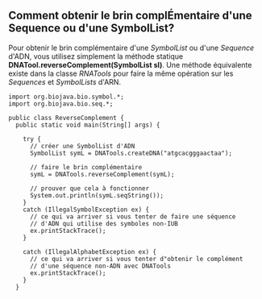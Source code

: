 == Comment obtenir le brin complÉmentaire d'une Sequence ou d'une SymbolList? ==

Pour obtenir le brin complémentaire d'une ''SymbolList'' ou d'une ''Sequence'' d'ADN, vous utilisez simplement la méthode statique '''DNATool.reverseComplement(SymbolList sl)'''. Une méthode équivalente existe dans la classe ''RNATools'' pour faire la même opération sur les ''Sequences'' et ''SymbolLists'' d'ARN.

<pre>
import org.biojava.bio.symbol.*;
import org.biojava.bio.seq.*;

public class ReverseComplement {
  public static void main(String[] args) {
   
    try {
      // créer une SymbolList d'ADN
      SymbolList symL = DNATools.createDNA("atgcacgggaactaa");

      // faire le brin complémentaire
      symL = DNATools.reverseComplement(symL);
     
      // prouver que cela à fonctionner
      System.out.println(symL.seqString());
    }
    catch (IllegalSymbolException ex) {
      // ce qui va arriver si vous tenter de faire une séquence
      // d'ADN qui utilise des symboles non-IUB
      ex.printStackTrace();
    }

    catch (IllegalAlphabetException ex) {
      // ce qui va arriver si vous tenter d"obtenir le complément
      // d'une séquence non-ADN avec DNATools
      ex.printStackTrace();
    }
  }
</pre>